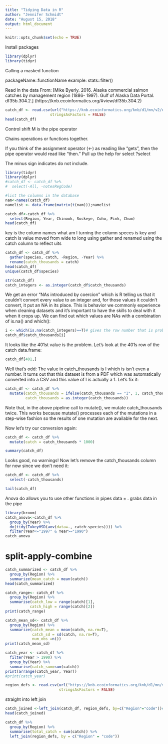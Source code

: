 ```yaml
---
title: "Tidying Data in R"
author: "Jennifer Schmidt"
date: "August 15, 2018"
output: html_document
---
```


```r
knitr::opts_chunk$set(echo = TRUE)
```
Install packages

```r
library(dplyr)
library(tidyr)
```
Calling a masked function

packageName::functionName
example:
stats::filter()

Read in the data
From: [Mike Byerly. 2016. Alaska commercial salmon catches by management region (1886- 1997). Gulf of Alaska Data Portal. df35b.304.2.] (https://knb.ecoinformatics.org/#view/df35b.304.2)


```r
catch_df <- read.csv(url("https://knb.ecoinformatics.org/knb/d1/mn/v2/object/df35b.302.1", method = "libcurl"),
                    stringsAsFactors = FALSE)
head(catch_df)
```

Control shift M is the pipe operator 

Chains operations or functions together. 

If you think of the assignment operator (<-) as reading like “gets”, then the pipe operator would read like “then.”
Pull up the help for select
?select

The minus sign indicates do not include.
```r
library(tidyr)
library(dplyr)
#catch_df <- catch_df %>% 
#  select(-All, -notesRegCode)
```

```r
#list the columns in the database
nam<-names(catch_df)
namelist <- data.frame(matrix(t(nam)));namelist
```

```r
catch_df<-catch_df %>% 
  select(Region, Year, Chinook, Sockeye, Coho, Pink, Chum)
head(catch_df)
```
key is the column names what am I turning the column speces is key and catch is value
moved from wide to long using gather and renamed using the catch column to reflect uits
```r
catch_df <- catch_df %>% 
  gather(species, catch, -Region, -Year) %>% 
  rename(catch_thousands = catch)
head(catch_df)
unique(catch_df$species)
```
```r
str(catch_df)
catch_integers <- as.integer(catch_df$catch_thousands)
```

We get an error “NAs introduced by coercion” which is R telling us that it couldn’t convert every value to an integer and, for those values it couldn’t convert, it put an NA in its place. This is behavior we commonly experience when cleaning datasets and it’s important to have the skills to deal with it when it crops up. We can find out which values are NAs with a combination of is.na() and which():

```r
i <- which(is.na(catch_integers)==T)# gives the row number that is problematic
catch_df$catch_thousands[i]
```
It looks like the 401st value is the problem. Let’s look at the 401s row of the catch data.frame:
```r
catch_df[401,]
```



Well that’s odd: The value in catch_thousands is I which is isn’t even a number. It turns out that this dataset is from a PDF which was automatically converted into a CSV and this value of I is actually a 1. Let’s fix it:
```r
catch_df <- catch_df %>%
  mutate(catch_thousands = ifelse(catch_thousands == "I", 1, catch_thousands),
         catch_thousands = as.integer(catch_thousands))
```

Note that, in the above pipeline call to mutate(), we mutate catch_thousands twice. This works because mutate() processes each of the mutations in a step-wise fashion so the results of one mutation are available for the next.

Now let’s try our conversion again:
```r
catch_df <- catch_df %>%
  mutate(catch = catch_thousands * 1000)

summary(catch_df)
```



Looks good, no warnings! Now let’s remove the catch_thousands column for now since we don’t need it:
```r
catch_df <- catch_df %>% 
  select(-catch_thousands)

tail(catch_df)
```
Anova
do allows you to use other functions in pipes
data = . grabs data in the pipe
```r
library(broom)
catch_anova<-catch_df %>% 
  group_by(Year) %>% 
  do(tidy(TukeyHSD(aov(data=., catch~species)))) %>% 
  filter(Year<="1997" & Year>="1990")
catch_anova
```


# split-apply-combine
```r
catch_summarized <- catch_df %>% 
  group_by(Region) %>% 
  summarize(mean_catch = mean(catch))
head(catch_summarized)
```
```r
catch_range<- catch_df %>% 
  group_by(Region) %>% 
  summarise(catch_low = range(catch)[1],
           catch_high = range(catch)[2])
print(catch_range)
```
```r
catch_mean_sd<- catch_df %>% 
  group_by(Region) %>% 
  summarize(catch_mean = mean(catch, na.rm=T),
            catch_sd = sd(catch, na.rm=T),
            num_obs =n())
print(catch_mean_sd)
```

```r
catch_year <- catch_df %>% 
  filter(Year > 1990) %>% 
  group_by(Year) %>% 
  summarise(catch_sum=sum(catch))
print(arrange(catch_year, Year))
#print(catch_year)
```
```r
region_defs <- read.csv(url("https://knb.ecoinformatics.org/knb/d1/mn/v2/object/df35b.303.1", method = "libcurl"),
                        stringsAsFactors = FALSE)
```

straight into left join
```r
catch_joined <-left_join(catch_df, region_defs, by=c("Region"="code"))# left hand = right hand
head(catch_joined)
```


```r
catch_df %>% 
  group_by(Region) %>% 
  summarise(total_catch = sum(catch)) %>% 
  left_join(region_defs, by = c("Region" = "code"))
```

